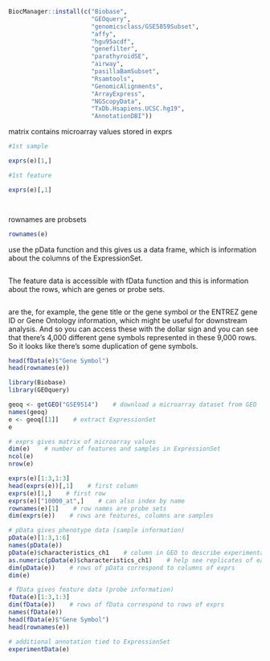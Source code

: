 ```{r}
BiocManager::install(c("Biobase",
                       "GEOquery",
                       "genomicsclass/GSE5859Subset",
                       "affy",
                       "hgu95acdf",
                       "genefilter",
                       "parathyroidSE",
                       "airway",
                       "pasillaBamSubset",
                       "Rsamtools",
                       "GenomicAlignments",
                       "ArrayExpress",
                       "NGScopyData",
                       "TxDb.Hsapiens.UCSC.hg19",
                       "AnnotationDBI"))


```

matrix contains microarray values stored in exprs

```{r}
#1st sample

exprs(e)[1,]

#1st feature

exprs(e)[,1]




```

rownames are probsets

```{r}
rownames(e)
```

use the pData function
and this gives us a data frame, which is information
about the columns of the ExpressionSet.

```{r}

```

The feature data is accessible with fData function
and this is information about the rows, which are genes or probe sets.



```{r}

```

are the, for example, the gene title or the gene symbol
or the ENTREZ gene ID or Gene Ontology information, which
might be useful for downstream analysis.
And so you can access these with the dollar sign
and you can see that there's 4,000 different gene
symbols represented in these 9,000 rows.
So it looks like there's some duplication of gene symbols.

```{r}
head(fData(e)$"Gene Symbol")
head(rownames(e))
```

```{r}
library(Biobase)
library(GEOquery)

geoq <- getGEO("GSE9514")    # download a microarray dataset from GEO
names(geoq)    
e <- geoq[[1]]    # extract ExpressionSet
e

# exprs gives matrix of microarray values
dim(e)    # number of features and samples in ExpressionSet
ncol(e)
nrow(e)

exprs(e)[1:3,1:3]
head(exprs(e))[,1]    # first column
exprs(e)[1,]    # first row
exprs(e)["10000_at",]    # can also index by name
rownames(e)[1]    # row names are probe sets
dim(exprs(e))    # rows are features, columns are samples

# pData gives phenotype data (sample information)
pData(e)[1:3,1:6]
names(pData(e))
pData(e)$characteristics_ch1    # column in GEO to describe experimental state/condition
as.numeric(pData(e)$characteristics_ch1)    # help see replicates of each state
dim(pData(e))    # rows of pData correspond to columns of exprs
dim(e)

# fData gives feature data (probe information)
fData(e)[1:3,1:3]
dim(fData(e))    # rows of fData correspond to rows of exprs
names(fData(e))
head(fData(e)$"Gene Symbol")
head(rownames(e))

# additional annotation tied to ExpressionSet
experimentData(e)
```

